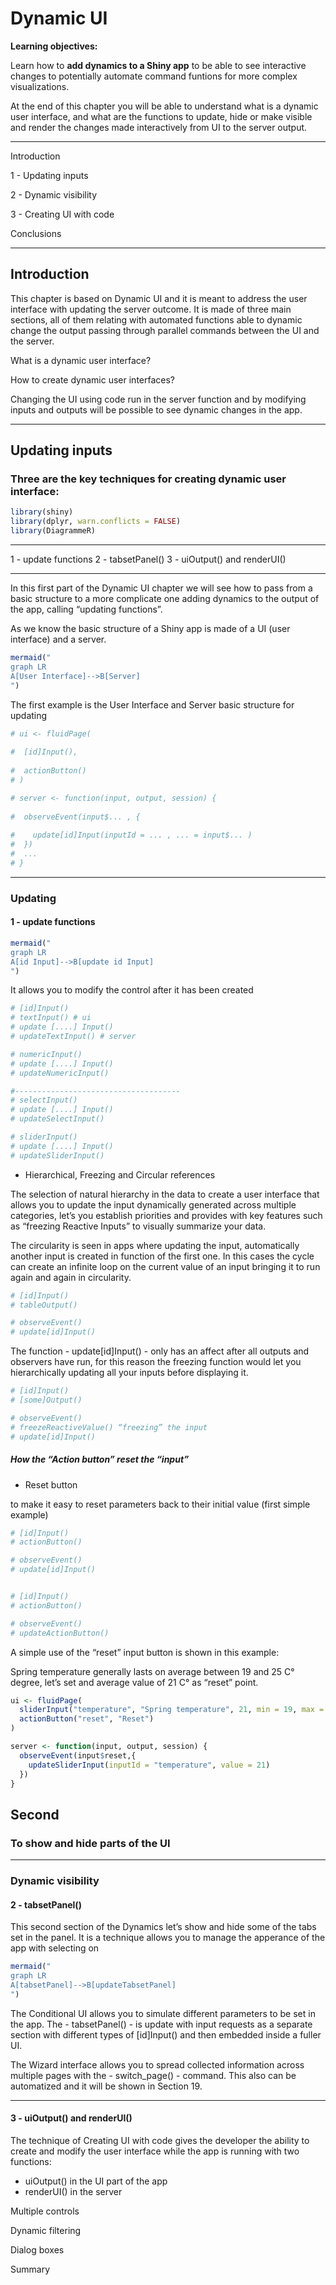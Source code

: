 # Dynamic UI

**Learning objectives:**

Learn how to **add dynamics to a Shiny app** to be able to see interactive changes to potentially automate command funtions for more complex visualizations.

At the end of this chapter you will be able to understand what is a dynamic user interface, and what are the functions to update, hide or make visible and render the changes made interactively from UI to the server output.

------------------------------------------------------

Introduction

1 - Updating inputs

2 - Dynamic visibility

3 - Creating UI with code

Conclusions

----------------------------------------------------------

## Introduction 

This chapter is based on Dynamic UI and it is meant to address the user interface with updating the server outcome. It is made of three main sections, all of them relating with automated functions able to dynamic change the output passing through parallel commands between the UI and the server.

What is a dynamic user interface?

How to create dynamic user interfaces?

Changing the UI using code run in the server function and by modifying inputs and outputs will be possible to see dynamic changes in the app.

--------------------------------------------------------------

## Updating inputs

### Three are the key techniques for creating dynamic user interface:

```r
library(shiny)
library(dplyr, warn.conflicts = FALSE)
library(DiagrammeR)
```

---------------------------------------

1 - update functions
2 - tabsetPanel()
3 - uiOutput() and renderUI()

-------------------------------------------

In this first part of the Dynamic UI chapter we will see how to pass from a basic structure to a more complicate one adding dynamics to the output of the app, calling "updating functions".

As we know the basic structure of a Shiny app is made of a UI (user interface) and a server.

```r
mermaid("
graph LR 
A[User Interface]-->B[Server]
")
```


The first example is the User Interface and Server basic structure for updating  
```r
# ui <- fluidPage(
  
#  [id]Input(),
  
#  actionButton()
# )

# server <- function(input, output, session) {
  
#  observeEvent(input$... , {
    
#    update[id]Input(inputId = ... , ... = input$... )
#  })  
#  ...
# }
```



-----------------------------------------

### Updating

#### 1 - update functions

```r
mermaid("
graph LR
A[id Input]-->B[update id Input]
")
```


It allows you to modify the control after it has been created
```r
# [id]Input()
# textInput() # ui
# update [....] Input()
# updateTextInput() # server

# numericInput()
# update [....] Input()
# updateNumericInput()

#-------------------------------------
# selectInput()
# update [....] Input()
# updateSelectInput()

# sliderInput()
# update [....] Input()
# updateSliderInput()
```

- Hierarchical, Freezing and Circular references

The selection of natural hierarchy in the data to create a user interface that allows you to update the input dynamically generated across multiple categories, let's you establish priorities and provides with key features such as "freezing Reactive Inputs" to visually summarize your data. 

The circularity is seen in apps where updating the input, automatically another input is created in function of the first one. In this cases the cycle can create an infinite loop on the current value of an input bringing it to run again and again in circularity.

```r
# [id]Input()
# tableOutput()

# observeEvent()
# update[id]Input() 
```


The function - update[id]Input() - only has an affect after all outputs and observers have run, for this reason the freezing function would let you hierarchically updating all your inputs before displaying it.

```r
# [id]Input()
# [some]Output()

# observeEvent()
# freezeReactiveValue() “freezing” the input
# update[id]Input() 
```

##### How the "Action button" reset the "input"

- Reset button

to make it easy to reset parameters back to their initial value (first simple example)

```r
# [id]Input()
# actionButton()

# observeEvent()
# update[id]Input()


# [id]Input()
# actionButton()

# observeEvent()
# updateActionButton()
```

A simple use of the "reset" input button is shown in this example: 

Spring temperature generally lasts on average between 19 and 25 C° degree, let's set and average value of 21 C° as "reset" point.

```r
ui <- fluidPage(
  sliderInput("temperature", "Spring temperature", 21, min = 19, max = 25),
  actionButton("reset", "Reset")
)

server <- function(input, output, session) {
  observeEvent(input$reset,{
    updateSliderInput(inputId = "temperature", value = 21)
  })
}
```


## Second

### To show and hide parts of the UI


-----------------------------------------------

### Dynamic visibility

#### 2 - tabsetPanel()

This second section of the Dynamics let's show and hide some of the tabs set in the panel. It is a technique allows you to manage the apperance of the app with selecting on

```r
mermaid("
graph LR 
A[tabsetPanel]-->B[updateTabsetPanel]
")
```

The Conditional UI allows you to simulate different parameters to be set in the app. The - tabsetPanel() - is update with input requests as a separate section with different types of [id]Input() and then embedded inside a fuller UI.

The Wizard interface allows you to spread collected information across multiple pages with the - switch_page() - command. This also can be automatized and it will be shown in Section 19.


------------------------------------------------

#### 3 - uiOutput() and renderUI()

The technique of Creating UI with code gives the developer the ability to create and modify the user interface while the app is running with two functions:

- uiOutput() in the UI part of the app 
- renderUI() in the server 


Multiple controls

Dynamic filtering

Dialog boxes

Summary























